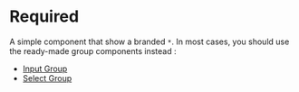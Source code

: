 

<Meta title="Components/Required" />

# Required

A simple component that show a branded `*`.
In most cases, you should use the ready-made group components instead :
 - [Input Group](?path=/docs/components-input-group--page)
 - [Select Group](?path=/docs/components-select-group--page)

